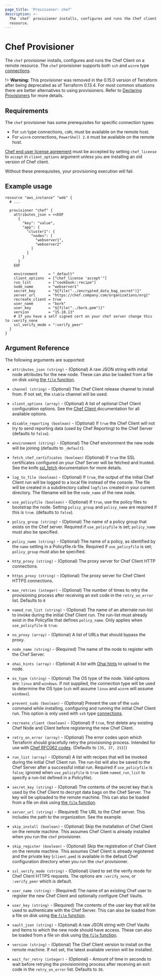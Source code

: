 ```yaml
---
page_title: 'Provisioner: chef'
description: >-
  The `chef` provisioner installs, configures and runs the Chef client on a
  resource.
---
```


# Chef Provisioner

The `chef` provisioner installs, configures and runs the Chef Client on a remote
resource. The `chef` provisioner supports both `ssh` and `winrm` type
[connections](/language/resources/provisioners/connection).

!> **Warning:** This provisioner was removed in the 0.15.0 version of Terraform after being deprecated as of Terraform 0.13.4. For most common situations there are better alternatives to using provisioners. Refer to
[Declaring Provisioners](/language/resources/provisioners/syntax) for more details.

## Requirements

The `chef` provisioner has some prerequisites for specific connection types:

* For `ssh` type connections, `cURL` must be available on the remote host.
* For `winrm` connections, `PowerShell 2.0` must be available on the remote host.

[Chef end user license agreement](https://www.chef.io/end-user-license-agreement/) must be accepted by setting `chef_license` to `accept` in `client_options` argument unless you are installing an old version of Chef client.

Without these prerequisites, your provisioning execution will fail.

## Example usage

```hcl
resource "aws_instance" "web" {
  # ...

  provisioner "chef" {
    attributes_json = <<EOF
      {
        "key": "value",
        "app": {
          "cluster1": {
            "nodes": [
              "webserver1",
              "webserver2"
            ]
          }
        }
      }
    EOF

    environment     = "_default"
    client_options  = ["chef_license 'accept'"]
    run_list        = ["cookbook::recipe"]
    node_name       = "webserver1"
    secret_key      = "${file("../encrypted_data_bag_secret")}"
    server_url      = "https://chef.company.com/organizations/org1"
    recreate_client = true
    user_name       = "bork"
    user_key        = "${file("../bork.pem")}"
    version         = "15.10.13"
    # If you have a self signed cert on your chef server change this to :verify_none
    ssl_verify_mode = ":verify_peer"
  }
}
```

## Argument Reference

The following arguments are supported:

* `attributes_json (string)` - (Optional) A raw JSON string with initial node attributes
  for the new node. These can also be loaded from a file on disk using
  [the `file` function](/language/functions/file).

* `channel (string)` - (Optional) The Chef Client release channel to install from. If not
  set, the `stable` channel will be used.

* `client_options (array)` - (Optional) A list of optional Chef Client configuration
  options. See the [Chef Client ](https://docs.chef.io/config_rb_client.html) documentation
  for all available options.

* `disable_reporting (boolean)` - (Optional) If `true` the Chef Client will not try to send
  reporting data (used by Chef Reporting) to the Chef Server (defaults to `false`).

* `environment (string)` - (Optional) The Chef environment the new node will be joining
  (defaults to `_default`).

* `fetch_chef_certificates (boolean)` (Optional) If `true` the SSL certificates configured
  on your Chef Server will be fetched and trusted. See the knife [ssl_fetch](https://docs.chef.io/knife_ssl_fetch.html)
  documentation for more details.

* `log_to_file (boolean)` - (Optional) If `true`, the output of the initial Chef Client run
  will be logged to a local file instead of the console. The file will be created in a
  subdirectory called `logfiles` created in your current directory. The filename will be
  the `node_name` of the new node.

* `use_policyfile (boolean)` - (Optional) If `true`, use the policy files to bootstrap the
  node. Setting `policy_group` and `policy_name` are required if this is `true`. (defaults to
  `false`).

* `policy_group (string)` - (Optional) The name of a policy group that exists on the Chef
  server. Required if `use_policyfile` is set; `policy_name` must also be specified.

* `policy_name (string)` - (Optional) The name of a policy, as identified by the `name`
  setting in a Policyfile.rb file. Required if `use_policyfile` is set; `policy_group`
  must also be specified.

* `http_proxy (string)` - (Optional) The proxy server for Chef Client HTTP connections.

* `https_proxy (string)` - (Optional) The proxy server for Chef Client HTTPS connections.

* `max_retries (integer)` - (Optional) The number of times to retry the provisioning process
  after receiving an exit code in the `retry_on_error` list. Defaults to `0`

* `named_run_list (string)` - (Optional) The name of an alternate run-list to invoke during the
  initial Chef Client run. The run-list must already exist in the Policyfile that defines
  `policy_name`. Only applies when `use_policyfile` is `true`.

* `no_proxy (array)` - (Optional) A list of URLs that should bypass the proxy.

* `node_name (string)` - (Required) The name of the node to register with the Chef Server.

* `ohai_hints (array)` - (Optional) A list with
  [Ohai hints](https://docs.chef.io/ohai.html#hints) to upload to the node.

* `os_type (string)` - (Optional) The OS type of the node. Valid options are: `linux` and
  `windows`. If not supplied, the connection type will be used to determine the OS type (`ssh`
  will assume `linux` and `winrm` will assume `windows`).

* `prevent_sudo (boolean)` - (Optional) Prevent the use of the `sudo` command while installing, configuring
  and running the initial Chef Client run. This option is only used with `ssh` type
  [connections](/language/resources/provisioners/connection).

* `recreate_client (boolean)` - (Optional) If `true`, first delete any existing Chef Node and
  Client before registering the new Chef Client.

* `retry_on_error (array)` - (Optional) The error codes upon which Terraform should
  gracefully retry the provisioning process. Intended for use with
  [Chef RFC062 codes](https://github.com/chef-boneyard/chef-rfc/blob/master/rfc062-exit-status.md).
  (Defaults to `[35, 37, 213]`)

* `run_list (array)` - (Optional) A list with recipes that will be invoked during the initial
  Chef Client run. The run-list will also be saved to the Chef Server after a successful
  initial run. Required if `use_policyfile` is `false`; ignored when `use_policyfile` is `true`
  (see `named_run_list` to specify a run-list defined in a Policyfile).

* `secret_key (string)` - (Optional) The contents of the secret key that is used
  by the Chef Client to decrypt data bags on the Chef Server. The key will be uploaded to the remote
  machine. This can also be loaded from a file on disk using
  [the `file` function](/language/functions/file).

* `server_url (string)` - (Required) The URL to the Chef server. This includes the path to
  the organization. See the example.

* `skip_install (boolean)` - (Optional) Skip the installation of Chef Client on the remote
  machine. This assumes Chef Client is already installed when you run the `chef`
  provisioner.

* `skip_register (boolean)` - (Optional) Skip the registration of Chef Client on the remote
  machine. This assumes Chef Client is already registered and the private key (`client.pem`)
  is available in the default Chef configuration directory when you run the `chef`
  provisioner.

* `ssl_verify_mode (string)` - (Optional) Used to set the verify mode for Chef Client HTTPS
  requests. The options are `:verify_none`, or `:verify_peer` which is default.

* `user_name (string)` - (Required) The name of an existing Chef user to register
  the new Chef Client and optionally configure Chef Vaults.

* `user_key (string)` - (Required) The contents of the user key that will be used to
  authenticate with the Chef Server. This can also be loaded from a file on disk using
  [the `file` function](/language/functions/file).

* `vault_json (string)` - (Optional) A raw JSON string with Chef Vaults and Items to which the new node
  should have access. These can also be loaded from a file on disk using
  [the `file` function](/language/functions/file).

* `version (string)` - (Optional) The Chef Client version to install on the remote machine.
  If not set, the latest available version will be installed.

* `wait_for_retry (integer)` - (Optional) - Amount of time in seconds to wait before
  retrying the provisionining process after receiving an exit code in the `retry_on_error`
  list.  Defaults to `30`.
